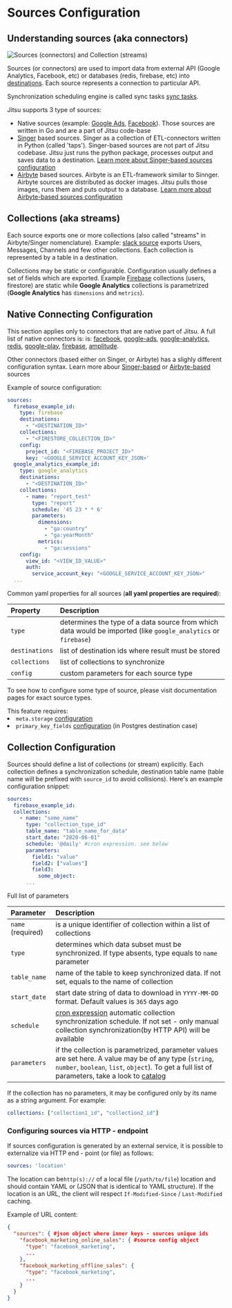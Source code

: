 # Sources Configuration

## Understanding sources (aka connectors)

![Sources (connectors) and Collection (streams)](/img/docs/sources-streams.png)

Sources (or connectors) are used to import data from external API (Google Analytics, Facebook, etc) or databases (redis, firebase, etc)
into [destinations](/docs/destinations-configuration). Each source represents a connection to particular API.

Synchronization scheduling engine is called sync tasks [sync tasks](/docs/sources-configuration/sync-tasks).

Jitsu supports 3 type of sources:

 * Native sources (example: [Google Ads](/docs/sources/google-ads), [Facebook](/docs/sources/facebook-marketing)). Those sources are written in Go and are a part of Jitsu code-base
 * [Singer](https://singer.io) based sources. Singer as a collection of ETL-connectors written in Python (called 'taps'). Singer-based sources are not part of Jitsu codebase. Jitsu just runs the python package, processes output and
saves data to a destination. [Learn more about Singer-based sources configuration](/docs/sources-configuration/singer-taps)
 * [Airbyte](https://airbyte.io) based sources. Airbyte is an ETL-framework similar to Sinnger. Airbyte sources are distributed as docker images. Jitsu pulls those images,
runs them and puts output to a database. [Learn more about Airbyte-based sources configuration](/docs/sources-configuration/airbyte)

## Collections (aka streams)

Each source exports one or more collections (also called "streams" in Airbyte/Singer nomenclature). Example: [slack source](/docs/sources/slack) exports Users, Messages,
Channels and few other collections. Each collection is represented by a table in a destination.

Collections may be static or configurable. Configuration usually defines a set of fields which are exported. Example [Firebase](/docs/sources/firebase)
collections (users, firestore) are static while **Google Analytics** collections is parametrized (**Google Analytics** has `dimensions` and `metrics`).


## Native Connecting Configuration

This section applies only to connectors that are native part of Jitsu. A full list of native connectors is:
is: [facebook](/docs/sources/facebook), [google-ads](/docs/sources/google-ads), [google-analytics](/docs/sources/google-analytics),
[redis](/docs/sources/redis), [google-play](/docs/sources/google-play), [firebase](/docs/sources/firebase), [amplitude](/sources/amplitude).

Other connectors  (based either on Singer, or Airbyte) has a slighly different configuration syntax. Learn more abour [Singer-based](/docs/sources-configuration/singer-taps)
or [Airbyte-based](/docs/sources-configuration/aitbyte) sources

Example of source configuration:

```yaml
sources:
  firebase_example_id:
    type: firebase
    destinations:
      - "<DESTINATION_ID>"
    collections:
      - "<FIRESTORE_COLLECTION_ID>"
    config:
      project_id: "<FIREBASE_PROJECT_ID>"
      key: '<GOOGLE_SERVICE_ACCOUNT_KEY_JSON>'
  google_analytics_example_id:
    type: google_analytics
    destinations:
      - "<DESTINATION_ID>"
    collections:
      - name: "report_test"
        type: "report"
        schedule: '45 23 * * 6'
        parameters:
          dimensions:
            - "ga:country"
            - "ga:yearMonth"
          metrics:
            - "ga:sessions"
    config:
      view_id: "<VIEW_ID_VALUE>"
      auth:
        service_account_key: "<GOOGLE_SERVICE_ACCOUNT_KEY_JSON>"
  ...

```

Common yaml properties for all sources (**all yaml properties are required**):

| Property | Description |
| :--- | :--- |
| `type`  | determines the type of a data source from which data would be imported (like `google_analytics` or `firebase`) |
| `destinations`  | list of destination ids where result must be stored |
| `collections`  | list of collections to synchronize |
| `config` | custom parameters for each source type |

To see how to configure some type of source, please visit documentation pages for exact source types.

<Hint>
    This feature requires:
    <li><code inline="true">meta.storage</code> <a href="/docs/configuration">configuration</a></li>
    <li><code inline="true">primary_key_fields</code> <a href="/docs/configuration/primary-keys-configuration">configuration</a> (in Postgres destination case)</li>
</Hint>


## Collection Configuration

Sources should define a list of collections (or stream) explicitly. Each collection defines a synchronization schedule, destination table name (table name will be prefixed
with `source_id` to avoid collisions). Here's an example configuration snippet:

```yaml
sources:
  firebase_example_id:
  collections:
    - name: "some_name"
      type: "collection_type_id"
      table_name: "table_name_for_data"
      start_date: "2020-06-01"
      schedule: '@daily' #cron expression. see below
      parameters:
        field1: "value"
        field2: ["values"]
        field3:
          some_object:
      ...
```

Full list of parameters

| Parameter | Description |
| :--- | :--- |
| `name` (required)  | is a unique identifier of collection within a list of collections |
| `type`  | determines which data subset must be synchronized. If type absents, type equals to `name` parameter |
| `table_name` | name of the table to keep synchronized data. If not set, equals to the name of collection |
| `start_date` | start date string of data to download in `YYYY-MM-DD` format. Default values is `365` days ago |
| `schedule`   | [cron expression](https://en.wikipedia.org/wiki/Cron) automatic collection synchronization schedule. If not set - only manual collection synchronization(by HTTP API) will be available |
| `parameters` | if the collection is parametrized, parameter values are set here. A value may be of any type (`string`, `number`, `boolean`, `list`, `object`). To get a full list of parameters, take a look to [catalog](/sources/)  |

If the collection has no parameters, it may be configured only by its name as a string argument. For example:

```yaml
collections: ["collection1_id", "collection2_id"]
```


### Configuring sources via HTTP - endpoint

If sources configuration is generated by an external service, it is possible to externalize via HTTP end - point \(or file\) as follows:

```yaml
sources: 'location'
```

The location can be`http(s)://` of a local file \(`/path/to/file`\) location and should contain YAML or \(JSON that is identical to YAML structure\). If the location is an URL, the client will respect `If-Modified-Since` / `Last-Modified` caching.

Example of URL content:

```json
{
  "sources": { #json object where inner keys - sources unique ids
    "facebook_marketing_online_sales": { #source config object
      "type": "facebook_marketing",
      ...
    },
    "facebook_marketing_offline_sales": {
      "type": "facebook_marketing",
      ...
    }
  }
}
```
